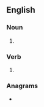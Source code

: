 ==English==

===Noun===
{{head|en|noun form}}

# {{plural of|frail|lang=en}}

===Verb===
{{head|en|verb form}}

# {{en-third-person singular of|frail}}

===Anagrams===
* {{anagrams|en|a=afilrs|flairs}}